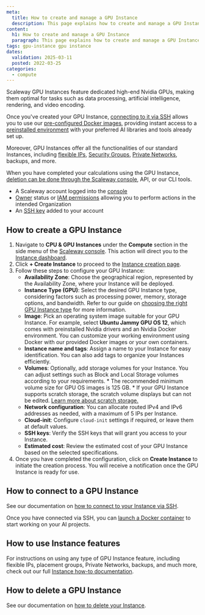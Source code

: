 ```yaml
---
meta:
  title: How to create and manage a GPU Instance
  description: This page explains how to create and manage a GPU Instance
content:
  h1: How to create and manage a GPU Instance
  paragraph: This page explains how to create and manage a GPU Instance
tags: gpu-instance gpu instance
dates:
  validation: 2025-03-11
  posted: 2022-03-25
categories:
  - compute
---
```



Scaleway GPU Instances feature dedicated high-end Nvidia GPUs, making them optimal for tasks such as data processing, artificial intelligence, rendering, and video encoding.

Once you've created your GPU Instance, [connecting to it via SSH](/instances/how-to/connect-to-instance/) allows you to use our [pre-configured Docker images](/gpu/how-to/use-gpu-with-docker/), providing instant access to a [preinstalled environment](/gpu/how-to/use-preinstalled-env/) with your preferred AI libraries and tools already set up.

Moreover, GPU Instances offer all the functionalities of our standard Instances, including [flexible IPs](/instances/how-to/use-flexips/), [Security Groups](/instances/how-to/use-security-groups/), [Private Networks](/instances/how-to/use-private-networks/), backups, and more.

When you have completed your calculations using the GPU Instance, [deletion can be done through the Scaleway console](/instances/how-to/delete-instance/), API, or our CLI tools.

<Requirements />

- A Scaleway account logged into the [console](https://console.scaleway.com)
- [Owner](/iam/concepts/#owner) status or [IAM permissions](/iam/concepts/#permission) allowing you to perform actions in the intended Organization
- An [SSH key](/organizations-and-projects/how-to/create-ssh-key/) added to your account

## How to create a GPU Instance

1. Navigate to **CPU & GPU Instances** under the **Compute** section in the side menu of the [Scaleway console](https://console.scaleway.com/). This action will direct you to the [Instance dashboard](https://console.scaleway.com/instance/servers).
2. Click **+ Create Instance** to proceed to the [Instance creation page](https://console.scaleway.com/instance/servers).
3. Follow these steps to configure your GPU Instance:
    - **Availability Zone**: Choose the geographical region, represented by the Availability Zone, where your Instance will be deployed.
    - **Instance Type (GPU)**: Select the desired GPU Instance type, considering factors such as processing power, memory, storage options, and bandwidth. Refer to our guide on [choosing the right GPU Instance type](/gpu/reference-content/choosing-gpu-instance-type/) for more information.
    - **Image**: Pick an operating system image suitable for your GPU Instance. For example, select **Ubuntu Jammy GPU OS 12**, which comes with preinstalled Nvidia drivers and an Nvidia Docker environment. You can customize your working environment using Docker with our provided Docker images or your own containers.
    - **Instance name and tags**: Assign a name to your Instance for easy identification. You can also add tags to organize your Instances efficiently.
    - **Volumes**: Optionally, add storage volumes for your Instance. You can adjust settings such as Block and Local Storage volumes according to your requirements.
        <Message type="note">
          * The recommended minimum volume size for GPU OS images is 125 GB.
          * If your GPU Instance supports scratch storage, the scratch volume displays but can not be edited. [Learn more about scratch storage.](/gpu/how-to/use-scratch-storage-h100-instances/)
        </Message>
    - **Network configuration**: You can allocate routed IPv4 and IPv6 addresses as needed, with a maximum of 5 IPs per Instance.
    - **Cloud-init**: Configure `cloud-init` settings if required, or leave them at default values.
    - **SSH keys**: Verify the SSH keys that will grant you access to your Instance.
    - **Estimated cost**: Review the estimated cost of your GPU Instance based on the selected specifications.
4. Once you have completed the configuration, click on **Create Instance** to initiate the creation process. You will receive a notification once the GPU Instance is ready for use.

## How to connect to a GPU Instance

See our documentation on [how to connect to your Instance via SSH](/instances/how-to/connect-to-instance/).

Once you have connected via SSH, you can [launch a Docker container](/gpu/how-to/use-gpu-with-docker/) to start working on your AI projects.

## How to use Instance features

For instructions on using any type of GPU Instance feature, including flexible IPs, placement groups, Private Networks, backups, and much more, check out our full [Instance how-to documentation](/instances/how-to/).

## How to delete a GPU Instance

See our documentation on [how to delete your Instance](/instances/how-to/delete-instance/).
